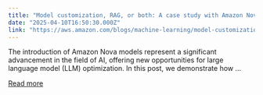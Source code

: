 ```yaml
---
title: "Model customization, RAG, or both: A case study with Amazon Nova"
date: "2025-04-10T16:50:30.000Z"
link: "https://aws.amazon.com/blogs/machine-learning/model-customization-rag-or-both-a-case-study-with-amazon-nova/"
---
```


The introduction of Amazon Nova models represent a significant advancement in the field of AI, offering new opportunities for large language model (LLM) optimization. In this post, we demonstrate how ...

[Read more](https://aws.amazon.com/blogs/machine-learning/model-customization-rag-or-both-a-case-study-with-amazon-nova/)
